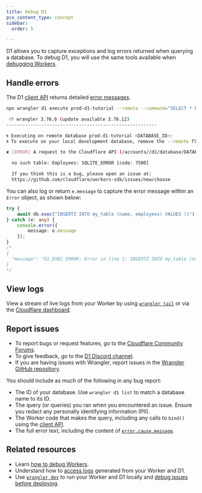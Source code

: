 ```yaml
---
title: Debug D1
pcx_content_type: concept
sidebar:
  order: 5

---
```


D1 allows you to capture exceptions and log errors returned when querying a database. To debug D1, you will use the same tools available when [debugging Workers](/workers/observability/).

## Handle errors

The D1 [client API](/d1/build-with-d1/d1-client-api/) returns detailed [error messages](/d1/build-with-d1/d1-client-api/#errors).

```sh
npx wrangler d1 execute prod-d1-tutorial --remote --command="SELECT * FROM Employees"
```

```sh
 ⛅️ wrangler 3.70.0 (update available 3.78.12)
--------------------------------------------------------

🌀 Executing on remote database prod-d1-tutorial <DATABASE_ID>:
🌀 To execute on your local development database, remove the --remote flag from your wrangler command.

✘ [ERROR] A request to the Cloudflare API (/accounts//d1/database/DATABASE_ID/query) failed.

  no such table: Employees: SQLITE_ERROR [code: 7500]

  If you think this is a bug, please open an issue at:
  https://github.com/cloudflare/workers-sdk/issues/new/choose
```

You can also log or return `e.message` to capture the error message within an `Error` object, as shown below:

```ts
try {
    await db.exec("INSERTZ INTO my_table (name, employees) VALUES ()");
} catch (e: any) {
    console.error({
        message: e.message
    });
}
/*
{
  "message": "D1_EXEC_ERROR: Error in line 1: INSERTZ INTO my_table (name, employees) VALUES (): sql error: near \"INSERTZ\": syntax error in INSERTZ INTO my_table (name, employees) VALUES () at offset 0"
}
*/
```

## View logs

View a stream of live logs from your Worker by using [`wrangler tail`](/workers/observability/logs/real-time-logs#view-logs-using-wrangler-tail) or via the [Cloudflare dashboard](/workers/observability/logs/real-time-logs#view-logs-from-the-dashboard).

## Report issues

* To report bugs or request features, go to the [Cloudflare Community Forums](https://community.cloudflare.com/c/developers/d1/85).
* To give feedback, go to the [D1 Discord channel](https://discord.com/invite/cloudflaredev).
* If you are having issues with Wrangler, report issues in the [Wrangler GitHub repository](https://github.com/cloudflare/workers-sdk/issues/new/choose).

You should include as much of the following in any bug report:

* The ID of your database. Use `wrangler d1 list` to match a database name to its ID.
* The query (or queries) you ran when you encountered an issue. Ensure you redact any personally identifying information (PII).
* The Worker code that makes the query, including any calls to `bind()` using the [client API](/d1/build-with-d1/d1-client-api/).
* The full error text, including the content of [`error.cause.message`](#handle-errors).

## Related resources

* Learn [how to debug Workers](/workers/observability/).
* Understand how to [access logs](/workers/observability/logs/) generated from your Worker and D1.
* Use [`wrangler dev`](/workers/wrangler/commands/#dev) to run your Worker and D1 locally and [debug issues before deploying](/workers/testing/local-development/).
